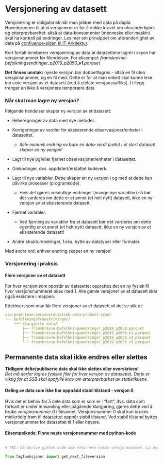 # Versjonering av datasett

Versjonering er obligatorisk når man jobber med data på dapla. Hovedgrunnen til at vi versjonerer er for å dekke kravet om uforanderlighet og etterprøvbarehet: altså at data-konsumenter (menneske eller maskin) skal ha kontroll på endringer. Les mer om prinsippet om uforanderlighet av data på [confluence-siden til IT-Arkitektur](https://statistics-norway.atlassian.net/wiki/spaces/Arkitektur/pages/2839707937/Prinsipp+1+Uforanderlighet+av+data).

Kort fortalt innebærer versjonering av data at datasettene lagret i skyen har versjonsnummer før filendelsen.
For eksempel: *framskrevne-befolkningsendringer_p2019_p2050**\_v1**.parquet*

**Det finnes unntak:** nyeste versjon bør dobbeltlagres - altså en fil uten versjonsnummer, og en fil med. Dette er for at man enkelt skal kunne lese inn siste versjon av et datasett (ved å utelate versjonssuffiks). I tillegg trenger en ikke å versjonere temporære data.

### Når skal man lagre ny versjon?

Følgende hendelser skaper ny versjon av et datasett:

  * Reberegninger av data med nye metoder.

  * Korrigeringer av verdier for eksisterende observasjoner/enheter i datasettet. 

    * *Selv manuell endring av bare én data-verdi (celle) i et stort datasett skaper en ny versjon!*

  * Lagt til nye og/eller fjernet observasjoner/enheter i datasettet.

  * Omkodinger, dvs. oppdatert/erstattet kodeverk.

  * Lagt til nye variabler. Dette skaper en ny versjon i og med at dette kan påvirke prosesser (programkode).

    * Hvis det gjøres vesentlige endringer (mange nye variabler) så bør det vurderes om dette er et annet (et helt nytt) datasett, ikke en ny versjon av et eksisterende datasett.

  * Fjernet variabler.

    * Ved fjerning av variabler fra et datasett bør det vurderes om dette egentlig er et annet (et helt nytt) datasett, ikke en ny versjon av et eksisterende datasett!

  * Andre strukturendringer, f.eks. bytte av datatyper eller formater.
  
Med andre ord: enhver endring skaper en ny versjon!

###  **Versjonering i praksis**

#### Flere versjoner av et datasett

For hver versjon som oppstår av datasettet opprettes det en ny fysisk fil hvor
versjonsnummeret økes med 1. Alle gamle versjoner av et datasett skal også
eksistere i mappen.

Etterhvert som man får flere versjoner av et datasett vil det se slik ut:

```.yaml
ssb-prod-team-personstatistikk-data-produkt-prod/  
└── befolkningsframskrivinger/  
    └── klargjorte_data/  
        ├── framskrevne-befolkningsendringer_p2019_p2050.parquet  
        ├── framskrevne-befolkningsendringer_p2019_p2050_v1.parquet  
        ├── framskrevne-befolkningsendringer_p2019_p2050_v2.parquet  
        └── framskrevne-befolkningsendringer_p2019_p2050_v3.parquet
```

::: {.callout-important}
## Permanente data skal ikke endres eller slettes 

**Tidligere delte/publiserte data skal ikke slettes eller overskrives!**  
*Det må derfor lagres fysiske filer for hver versjon av datasettet. Dette er viktig for at SSB skal oppfylle krav om etterprøvbarhet av statistikkene.*
:::

#### Deling av data som ikke har oppnådd stabil tilstand - versjon 0

Hvis det er behov for å dele data som er som er i “fart”, dvs. data som
fortsatt er under innsamling eller pågående klargjøring, gjøres dette ved å
bruke *versjonsnummer 0* i filnavnet. Versjonsnummer 0 skal kun brukes
midlertidig fram til datasettet oppnår stabil tilstand. Ved stabil tilstand
byttes versjonsnummer for datasettet til 1 eller høyere.

#### Eksempelkode: Finne neste versjonsnummer med python-kode


```python{.yaml filename="Python kode fra SSB-fagfunksjoner for finne neste versjonsnummer"}

# TBC: må skrive python kode som returnere neste versjonsnummer. La oss si vi har fire filer (en uten versjon, og til og med v3): da skal funksjonen returnere '_v4' eller bare '4'

from fagfunksjoner import get_next_fileversion
```